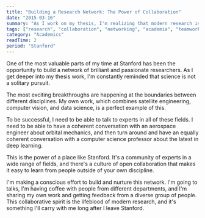 ```yaml
---
title: "Building a Research Network: The Power of Collaboration"
date: "2015-03-16"
summary: "As I work on my thesis, I'm realizing that modern research is a team sport. The most interesting work is happening at the intersection of different fields, and it requires collaboration with a diverse group of people."
tags: ["research", "collaboration", "networking", "academia", "teamwork"]
category: "Academics"
readTime: 2
period: "Stanford"
---
```


One of the most valuable parts of my time at Stanford has been the opportunity to build a network of brilliant and passionate researchers. As I get deeper into my thesis work, I'm constantly reminded that science is not a solitary pursuit.

The most exciting breakthroughs are happening at the boundaries between different disciplines. My own work, which combines satellite engineering, computer vision, and data science, is a perfect example of this.

To be successful, I need to be able to talk to experts in all of these fields. I need to be able to have a coherent conversation with an aerospace engineer about orbital mechanics, and then turn around and have an equally coherent conversation with a computer science professor about the latest in deep learning.

This is the power of a place like Stanford. It's a community of experts in a wide range of fields, and there's a culture of open collaboration that makes it easy to learn from people outside of your own discipline.

I'm making a conscious effort to build and nurture this network. I'm going to talks, I'm having coffee with people from different departments, and I'm sharing my own work and getting feedback from a diverse group of people. This collaborative spirit is the lifeblood of modern research, and it's something I'll carry with me long after I leave Stanford.
